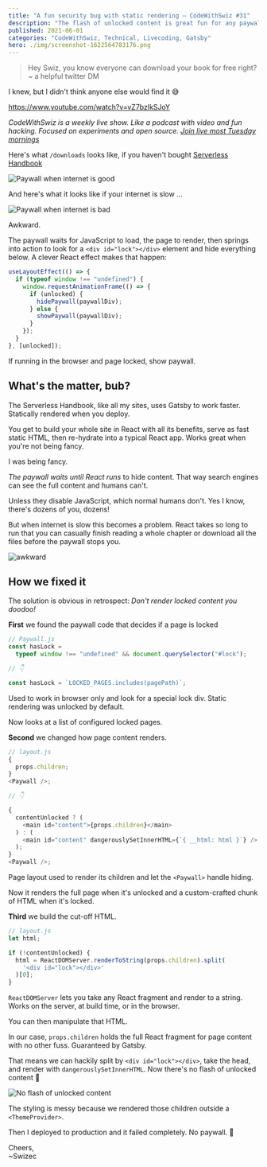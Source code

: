 ```yaml
---
title: "A fun security bug with static rendering – CodeWithSwiz #31"
description: "The flash of unlocked content is great fun for any paywall"
published: 2021-06-01
categories: "CodeWithSwiz, Technical, Livecoding, Gatsby"
hero: ./img/screenshot-1622564783176.png
---
```


> Hey Swiz, you know everyone can download your book for free right?
> ~ a helpful twitter DM

I knew, but I didn't think anyone else would find it 😅

https://www.youtube.com/watch?v=vZ7bzIkSJoY

_CodeWithSwiz is a weekly live show. Like a podcast with video and fun hacking. Focused on experiments and open source. [Join live most Tuesday mornings](https://youtube.com/swizecteller)_

Here's what `/downloads` looks like, if you haven't bought [Serverless Handbook](https://serverlesshandbook.dev)

![Paywall when internet is good](./img/Paywall-when-internet-is-good1hhd17.gif "Paywall when internet is good")

And here's what it looks like if your internet is slow ...

![Paywall when internet is bad](./img/Paywall-when-internet-is-bad8bged4.gif "Paywall when internet is bad")

Awkward.

The paywall waits for JavaScript to load, the page to render, then springs into action to look for a `<div id="lock"></div>` element and hide everything below. A clever React effect makes that happen:

```javascript
useLayoutEffect(() => {
  if (typeof window !== "undefined") {
    window.requestAnimationFrame(() => {
      if (unlocked) {
        hidePaywall(paywallDiv);
      } else {
        showPaywall(paywallDiv);
      }
    });
  }
}, [unlocked]);
```

If running in the browser and page locked, show paywall.

## What's the matter, bub?

The Serverless Handbook, like all my sites, uses Gatsby to work faster. Statically rendered when you deploy.

You get to build your whole site in React with all its benefits, serve as fast static HTML, then re-hydrate into a typical React app. Works great when you're not being fancy.

I was being fancy.

_The paywall waits until React runs_ to hide content. That way search engines can see the full content and humans can't.

Unless they disable JavaScript, which normal humans don't. Yes I know, there's dozens of you, dozens!

But when internet is slow this becomes a problem. React takes so long to run that you can casually finish reading a whole chapter or download all the files before the paywall stops you.

![](./img/giphy-awkward.gif "awkward")

## How we fixed it

The solution is obvious in retrospect: _Don't render locked content you doodoo!_

**First** we found the paywall code that decides if a page is locked

```javascript
// Paywall.js
const hasLock =
  typeof window !== "undefined" && document.querySelector("#lock");

// 👇

const hasLock = `LOCKED_PAGES.includes(pagePath)`;
```

Used to work in browser only and look for a special lock div. Static rendering was unlocked by default.

Now looks at a list of configured locked pages.

**Second** we changed how page content renders.

```javascript
// layout.js
{
  props.children;
}
<Paywall />;

// 👇

{
  contentUnlocked ? (
    <main id="content">{props.children}</main>
  ) : (
    <main id="content" dangerouslySetInnerHTML={`{ __html: html }`} />
  );
}
<Paywall />;
```

Page layout used to render its children and let the `<Paywall>` handle hiding.

Now it renders the full page when it's unlocked and a custom-crafted chunk of HTML when it's locked.

**Third** we build the cut-off HTML.

```javascript
// layout.js
let html;

if (!contentUnlocked) {
  html = ReactDOMServer.renderToString(props.children).split(
    '<div id="lock"></div>'
  )[0];
}
```

`ReactDOMServer` lets you take any React fragment and render to a string. Works on the server, at build time, or in the browser.

You can then manipulate that HTML.

In our case, `props.children` holds the full React fragment for page content with no other fuss. Guaranteed by Gatsby.

That means we can hackily split by `<div id="lock"></div>`, take the head, and render with `dangerouslySetInnerHTML`. Now there's no flash of unlocked content 🥳

![No flash of unlocked content](./img/No-flash-of-unlocked-content30ibgg.gif "No flash of unlocked content")

The styling is messy because we rendered those children outside a `<ThemeProvider>`.

Then I deployed to production and it failed completely. No paywall. 🥲

Cheers,<br/>
~Swizec